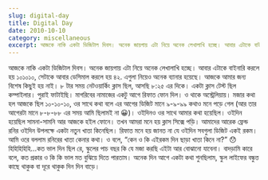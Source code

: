 ```yaml
---
slug: digital-day
title: Digital Day
date: 2010-10-10
category: miscellaneous
excerpt: আজকে নাকি একটা ডিজিটাল দিবস। অনেক জায়গায় এটা নিয়ে অনেক লেখালাখি হচ্ছে। আবার এটাকে বাইনারি করলে হয় ১০১০১০, সেটাকে আবার ডেসিমাল করলে হয় ৪২. এগুলা নিয়েও অনেক ব্যানার হয়েছে
---
```


আজকে নাকি একটা ডিজিটাল দিবস। অনেক জায়গায় এটা নিয়ে অনেক লেখালাখি হচ্ছে। আবার এটাকে বাইনারি করলে হয় ১০১০১০, সেটাকে আবার ডেসিমাল করলে হয় ৪২. এগুলা নিয়েও অনেক ব্যানার হয়েছে। আজকে আমার জন্য বিশেষ কিছুই হয় নাই। ৮ টার সময় নেটওয়ার্কিং ক্লাস ছিল, আসছি ৮:২৫ এর দিকে। একটা ক্লাস টেস্ট ছিল কম্পাইলার। পুরাই ফাটাইছি। মাগরিবের নামাজের একটু আগে রিফাত ফোন দিল। ও থাকে অস্ট্রেলিয়ায়। মজার কথা হল আজকে ছিল ১০-১০-১০, ওর সাথে কথা বলে এর আগের ডিজিট মানে ৯-৯-৯৯ কথাও মনে পড়ে গেল (আর তার আগেরটা মানে ৮-৮-৮৮ এর সময় আমি ছিলামই না 😀)। ওইদিনও ওর সাথে আমার কথা হয়েছিল। ওইদিন হয়েছিল সামনা-সামনি আর আজকে হইল ফোনে। তখন আমরা মনে হয় ক্লাস সিক্সে পড়ি। আমাদের আরেক ফ্রেন্ড রনির ওইদিন উপলক্ষে একটা নতুন খাতা কিনেছিল। রিফাত মনে হয় জানত না যে ওইদিন সবগুলা ডিজিট একই রকম। আমি ওরে বললাম রনিরের খাতা কেনার কথা। ও বলে, “কেন ও কি এইরকম দিন ছাড়া খাতা কিনে না?” 😯 হিহিহিহিহি…কত ভাল দিন ছিল রে, স্কুলের পাচ বছর কি যে মজা করছি এইটা আর বোঝানো যাবেনা। বাদড়ামি কারে বলে, কত প্রকার ও কি কি ভাল মত বুঝিয়ে দিতে পারতাম। অনেক দিন আগে একটা কথা শুনছিলাম, স্কুল লাইফের বন্ধুত্ত কাছে থাকুক বা দূরে থাকুক দিন দিন বাড়ে।
